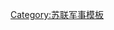 <noinclude>
{{noteTA
|G1=Military
|G2=地名
}}
</noinclude>
{{Navbox
|name = 蘇聯軍團單位
|title = [[蘇聯]][[軍團]]單位
|bodyclass = hlist
|group1 = 軍團
|list1 = 
{{Navbox|child
|bodyclass = hlist
|group1 = {{link-ru|兵種合成軍團|Армия (общевойсковая)}}
|list1 =
*[[红旗第1集团军|1]]
*{{link-ru|第2紅旗軍團 (蘇聯)|2-я Краснознамённая армия (СССР)|2}}
*[[第3集团军_(苏联)|3]]
*[[第4集团军 (苏联)|4]]
*[[第5集团军 (苏联)|5]]
*{{link-ru|第6軍團 (蘇聯)|6-я армия (СССР)|6}}
*{{link-ru|第7軍團 (蘇聯)|7-я армия (СССР)|7}}
*{{link-ru|第8軍團 (蘇聯)|8-я армия (СССР)|8}}
*{{link-ru|第9軍團 (蘇聯)|9-я армия (СССР)|9}}
*{{link-ru|第10軍團 (蘇聯)|10-я армия (СССР)|10}}
*{{link-ru|第11軍團 (蘇聯)|11-я армия (СССР)|11}}
*{{link-ru|第12軍團 (蘇聯)|12-я армия (СССР)|12}}
*{{link-ru|第13軍團 (蘇聯)|13-я армия (СССР)|13}}
*{{link-ru|第14軍團 (蘇聯)|14-я армия (СССР)|14}}
*{{link-ru|第15軍團 (蘇聯)|15-я армия (СССР)|15}}
*{{link-ru|第16軍團 (蘇聯)|16-я армия (СССР)|16}}
*[[第17集团军 (苏联)|17]]
*{{link-ru|第18軍團 (蘇聯)|18-я армия (СССР)|18}}
*{{link-ru|第19軍團 (蘇聯)|19-я армия (СССР)|19}}
*{{link-ru|第20軍團 (蘇聯)|20-я армия (СССР)|20}}
*{{link-ru|第21軍團 (蘇聯)|21-я армия (СССР)|21}}
*{{link-ru|第22軍團 (蘇聯)|22-я армия (СССР)|22}}
*{{link-ru|第23軍團 (蘇聯)|23-я армия (СССР)|23}}
*{{link-ru|第24軍團 (蘇聯)|24-я армия (СССР)|24}}
* [[第25集团军 (苏联)|25]]
* [[第26集团军 (苏联)|26]]
*{{link-ru|第27軍團 (蘇聯)|27-я армия (СССР)|27}}
*{{link-ru|第28軍團 (蘇聯)|28-я армия (СССР)|28}}
*{{link-ru|第29軍團 (蘇聯)|29-я армия (СССР)|29}}
*{{link-ru|第30軍團 (蘇聯)|30-я армия (СССР)|30}}
*{{link-ru|第31軍團 (蘇聯)|31-я армия (СССР)|31}}
*{{link-ru|第32軍團 (蘇聯)|32-я армия (СССР)|32}}
*{{link-ru|第33軍團 (蘇聯)|33-я армия (СССР)|33}}
*{{link-ru|第34軍團 (蘇聯)|34-я армия (СССР)|34}}
*{{link-ru|第35軍團 (蘇聯)|35-я армия (СССР)|35}}
*{{link-ru|第36軍團 (蘇聯)|36-я армия (СССР)|36}}
*[[第37集团军 (苏联)|37]]
*[[第38集团军 (苏联)|38]]
*[[第39集团军 (苏联)|39]]
*[[第40集团军 (苏联)|40]]
*{{link-ru|第41軍團 (蘇聯)|41-я армия (СССР)|41}}
*{{link-ru|第42軍團 (蘇聯)|42-я армия (СССР)|42}}
*{{link-ru|第43軍團 (蘇聯)|43-я армия (СССР)|43}}
*{{link-ru|第44軍團 (蘇聯)|44-я армия (СССР)|44}}
*{{link-ru|第45軍團 (蘇聯)|45-я армия (СССР)|45}}
*{{link-ru|第46軍團 (蘇聯)|46-я армия (СССР)|46}}
*{{link-ru|第47軍團 (蘇聯)|47-я армия (СССР)|47}}
*{{link-ru|第48軍團 (蘇聯)|48-я армия (СССР)|48}}
*{{link-ru|第49軍團 (蘇聯)|49-я армия (СССР)|49}}
*{{link-ru|第50軍團 (蘇聯)|50-я армия (СССР)|50}}
*{{link-ru|第51軍團 (蘇聯)|51-я армия (СССР)|51}}
*{{link-ru|第52軍團 (蘇聯)|52-я армия (СССР)|52}}
*{{link-ru|第53軍團 (蘇聯)|53-я армия (СССР)|53}}
*{{link-ru|第54軍團 (蘇聯)|54-я армия (СССР)|54}}
*{{link-ru|第55軍團 (蘇聯)|55-я армия (СССР)|55}}
*{{link-ru|第56軍團 (蘇聯)|56-я армия (СССР)|56}}
*{{link-ru|第57軍團 (蘇聯)|57-я армия (СССР)|57}}
*{{link-ru|第58軍團 (蘇聯)|58-я армия (СССР)|58}}
*{{link-ru|第59軍團 (蘇聯)|59-я армия (СССР)|59}}
*{{link-ru|第60軍團 (蘇聯)|60-я армия (СССР)|60}}
*{{link-ru|第61軍團 (蘇聯)|61-я армия (СССР)|61}}
*{{link-ru|第62軍團 (蘇聯)|62-я армия (СССР)|62}}
*{{link-ru|第63軍團 (蘇聯)|63-я армия (СССР)|63}}
*{{link-ru|第64軍團 (蘇聯)|64-я армия (СССР)|64}}
*{{link-ru|第65軍團 (蘇聯)|65-я армия (СССР)|65}}
*{{link-ru|第66軍團 (蘇聯)|66-я армия (СССР)|66}}
*{{link-ru|第67軍團 (蘇聯)|67-я армия (СССР)|67}}
*{{link-ru|第68軍團 (蘇聯)|68-я армия (СССР)|68}}
*{{link-ru|第69軍團 (蘇聯)|69-я армия (СССР)|69}}
*{{link-ru|第70軍團 (蘇聯)|70-я армия (СССР)|70}}<br>近衛：
*{{link-ru|近衛第1軍團|1-я гвардейская армия|1}}
*{{link-ru|近衛第2軍團|2-я гвардейская армия|2}}
*{{link-ru|近衛第3軍團|3-я гвардейская армия|3}}
*{{link-ru|近衛第4軍團|4-я гвардейская армия|4}}
*{{link-ru|近衛第5軍團|5-я гвардейская армия|5}}
*{{link-ru|近衛第6軍團|6-я гвардейская армия|6}}
*{{link-ru|近衛第7軍團|7-я гвардейская армия|7}}
*{{link-ru|近衛第8軍團|8-я гвардейская армия|8}}
*{{link-ru|近衛第9軍團|9-я гвардейская армия|9}}
*{{link-ru|近衛第10軍團|10-я гвардейская армия|10}}
*{{link-ru|近衛第11軍團|11-я гвардейская армия|11}}
*[[近卫第14集团军|14]]
*{{link-ru|近衛第18軍團|18-я гвардейская армия|18}}
*{{link-ru|近衛第20軍團|20-я гвардейская армия|20}}
|group2 = {{link-ru|獨立軍團|Отдельная армия}}
|list2 =
*[[红旗远东特别集团军]]
*{{link-ru|濱海軍團|Приморская армия}}
*{{le|红旗高加索集团军|Red Banner Caucasus Army}}
}}
|group2 = {{link-ru|突擊軍團|Ударная армия}}
|list2 = 
*{{link-ru|突擊第1軍團|1-я ударная армия (СССР)|1}}
*[[突击第2集团军|2]]
*[[突击第3集团军|3]]
*{{link-ru|突擊第4軍團|4-я ударная армия|4}}
*{{link-ru|突擊第5軍團|5-я ударная армия|5}}
|group3 = [[戰車軍團]]
|list3 = 
*{{link-ru|第1戰車軍團|1-я танковая армия (СССР)|1}}
*{{link-ru|第2戰車軍團|2-я танковая армия (СССР)|2}}
*{{link-ru|第3戰車軍團|3-я танковая армия (СССР)|3}}
*{{link-ru|第4戰車軍團|4-я танковая армия (СССР)|4}}
*{{link-ru|第5戰車軍團|5-я танковая армия (СССР)|5}}
*{{link-ru|第6戰車軍團|6-я танковая армия (СССР)|6}}
*{{link-ru|第7戰車軍團|7-я танковая армия|7}}
*近衛：{{link-ru|近衛第1戰車軍團|1-я гвардейская танковая армия|1}}
*{{link-ru|近衛第2近衛戰車軍團|2-я гвардейская танковая армия|2}}
*{{link-ru|近衛第3戰車軍團|3-я гвардейская танковая армия|3}}
*{{link-ru|近衛第4戰車軍團|4-я гвардейская танковая армия|4}}
*[[近卫坦克第5集团军|5]]
*[[近卫坦克第6集团军|6]]
|group4 = {{link-ru|機械化軍團|Механизированная армия}}
|list4 = 
*{{le|机械化第9集团军|9th Mechanized Army|9}}
*{{le|机械化第10集团军|10th Mechanized Army|10}}
*{{le|特殊机械化集团军|Special Mechanized Army}}
|group5 =空降軍團
|list5 =
*[[近衛獨立空降軍團]]
|group6 =騎兵軍團
|list6 = 
*[[骑兵第1集团军|1]]
*{{le|骑兵第2集团军|2nd Cavalry Army|2}}
|group7 = {{link-ru|航空軍團 (蘇聯)|Воздушная армия (СССР)|航空軍團}}
|list7 =
{{Navbox|child
|bodyclass = hlist
|group1 = 常規
|list1 =
*{{link-ru|第1航空軍團 (蘇聯)|1-я воздушная армия (СССР)|1}}
*{{link-ru|第2航空軍團 (蘇聯)|2-я воздушная армия (СССР)|2}}
*{{link-ru|第3航空軍團 (蘇聯)|3-я воздушная армия (СССР)|3}}
*{{link-ru|第4航空軍團 (蘇聯)|4-я воздушная армия (СССР)|4}}
*{{link-ru|第5航空軍團 (蘇聯)|5-я воздушная армия (СССР)|5}}
*{{link-ru|第6航空軍團 (蘇聯)|6-я воздушная армия (СССР)|6}}
*{{link-ru|第7航空軍團 (蘇聯)|7-я воздушная армия (СССР)|7}}
*{{link-ru|第8航空軍團 (蘇聯)|8-я воздушная армия (СССР)|8}}
*{{link-ru|第9航空軍團 (蘇聯)|9-я воздушная армия (СССР)|9}}
*{{link-ru|第10航空軍團 (蘇聯)|10-я воздушная армия (СССР)|10}}
*{{link-ru|第11航空軍團 (蘇聯)|11-я воздушная армия (СССР)|11}}
*{{link-ru|第12航空軍團 (蘇聯)|12-я воздушная армия (СССР)|12}}
*{{link-ru|第13航空軍團 (蘇聯)|13-я воздушная армия (СССР)|13}}
*{{link-ru|第14航空軍團 (蘇聯)|14-я воздушная армия (СССР)|14}}
*{{link-ru|第15航空軍團 (蘇聯)|15-я воздушная армия (СССР)|15}}
*{{link-ru|第16航空軍團 (蘇聯)|16-я воздушная армия (СССР)|16}}
*{{link-ru|第17航空軍團 (蘇聯)|17-я воздушная армия (СССР)|17}}
*{{link-ru|第18航空軍團 (蘇聯)|18-я воздушная армия (СССР)|18}}
*{{link-ru|第22航空軍團 (蘇聯)|22-я воздушная армия (СССР)|22}}
*{{link-ru|第36航空軍團 (蘇聯)|36-я воздушная армия (СССР)|36}}
*[[第37航空軍團 (蘇聯)|37]]
*[[第43航空軍團 (蘇聯)|43]]
*[[第46航空軍團 (蘇聯)|46]]
*{{link-ru|第49航空軍團 (蘇聯)|49-я воздушная армия (СССР)|49}}
*[[第50航空軍團 (蘇聯)|50]]
*{{le|第65航空軍團 (蘇聯)|65th Air Army|65}}
|group2 = 特編
|list2  = 
*轟炸：{{link-ru|第1轟炸航空軍團|1-я бомбардировочная авиационная армия|1}}
*殲擊：{{link-ru|第1殲擊航空軍團|1-я истребительная авиационная армия (СССР)|1}}
*{{link-ru|第2殲擊航空軍團|2-я истребительная авиационная армия (СССР)|2}}
*任務特遣編組：{{link-ru|第1特遣航空軍團|Армия особого назначения-1|1}}
*{{link-ru|第2特遣航空軍團|Армия особого назначения-2|2}}
*{{link-ru|第3特遣航空軍團|Армия особого назначения-3|3}}
}}
|group8 = {{link-ru|防空軍團|Армия ПВО}}
|list8 = 
*{{link-ru|第1防空殲擊航空軍團|1-я воздушная истребительная армия ПВО}}
*{{link-ru|巴庫防空軍團|Бакинская армия ПВО|巴庫}}
*{{link-ru|外貝加爾防空軍團|Забайкальская армия ПВО|外貝加爾}}
*{{link-ru|列寧格勒防空軍團|Ленинградская армия ПВО|列寧格勒}}
*{{link-ru|莫斯科防空軍團|Московская армия ПВО|莫斯科}}
*{{link-ru|濱海防空軍團|Приморская армия ПВО|濱海}}
|group9 = {{link-ru|工兵軍團|Сапёрная армия}}
|list9 = 
*{{link-ru|第1工兵軍團|1-я сапёрная армия (СССР)|1}}
*{{link-ru|第2工兵軍團|2-я сапёрная армия (СССР)|2}}
*{{link-ru|第3工兵軍團|3-я сапёрная армия (СССР)|3}}
*{{link-ru|第4工兵軍團|4-я сапёрная армия (СССР)|4}}
*{{link-ru|第5工兵軍團|5-я сапёрная армия (СССР)|5}}
*{{link-ru|第6工兵軍團|6-я сапёрная армия (СССР)|6}}
*{{link-ru|第7工兵軍團|7-я сапёрная армия (СССР)|7}}
*{{link-ru|第8工兵軍團|8-я сапёрная армия (СССР)|8}}
*{{link-ru|第9工兵軍團|9-я сапёрная армия (СССР)|9}}
*{{link-ru|第10工兵軍團|10-я сапёрная армия (СССР)|10}}
|group10=其他
|list10= 
*{{le|後備軍團 (蘇聯)|Reserve Army (Soviet Union|後備軍團}}
*{{link-en|列寧格勒人民民兵軍團|Leningrad People's Militia Army}}
|below = 
*相關模板：[[Template:蘇聯戰區司令部與方面軍單位|戰區司令部]]
*[[Template:蘇聯戰區司令部與方面軍單位|方面軍]]
*[[Template:蘇聯軍團單位|軍團]]
*[[Template:蘇聯軍單位|軍]]
*[[Template:蘇聯師單位|師]]
*[[Template:蘇聯旅單位|旅]]
*[[Template:蘇聯團單位|團]]
*[[Template:蘇聯艦隊與區艦隊單位|艦隊]]
*[[Template:蘇聯艦隊與區艦隊單位|區艦隊]]
}}<noinclude>
[[Category:苏联军事模板]]
</noinclude>